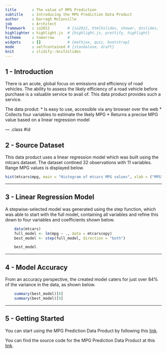 ```yaml
---
title       : The value of MPG Prediction
subtitle    : Introducing the MPG Prediction Data Product
author      : Darragh McConville
job         : Architect
framework   : io2012        # {io2012, html5slides, shower, dzslides, ...}
highlighter : highlight.js  # {highlight.js, prettify, highlight}
hitheme     : tomorrow      # 
widgets     : []            # {mathjax, quiz, bootstrap}
mode        : selfcontained # {standalone, draft}
knit        : slidify::knit2slides
---
```


## 1 - Introduction
There is an acute, global focus on emissions and efficiency of road vehicles.  The ability to assess the likely efficiency of a road vehicle before purchase is a valuable service to avail of.  This data product provides such a service.

The data produt:
* Is easy to use, accessible via any browser over the web
* Collects four variables to estimate the likely MPG
* Returns a precise MPG value based on a linear regression model




--- .class #id 

## 2 - Source Dataset

This data product uses a linear regression model which was built using the mtcars dataset.  The dataset contined 32 observations with 11 variables.  Range MPG values is displayed below. 

```r
hist(mtcars$mpg, main = "Histogram of mtcars MPG values", xlab = ("MPG"), ylab = ("Freq"))
```

---

## 3 - Linear Regression Model
A stepwise-selected model was generated using the step function, which was able to start with the full model, containing all variables and refine this down to four variables and coefficients shown below.

```r
    data(mtcars)
    full_model <- lm(mpg ~ ., data = mtcarscopy)
    best_model <- step(full_model, direction = "both")
```
```r
    best_model
```

---

## 4 - Model Accuracy
From an accuracy perspective, the created model caters for just over 84% of the variance in the data, as shown below.

```r
    summary(best_model)[8]
    summary(best_model)[9]
```

---

## 5 - Getting Started 
You can start using the MPG Prediction Data Product by following this [link](https://darraghmcconville.shinyapps.io/dss_dev_data_products).

You can find the source code for the MPG Prediction Data Product at this [link](https://github.com/dmc1899/dss_dev_data_products).
